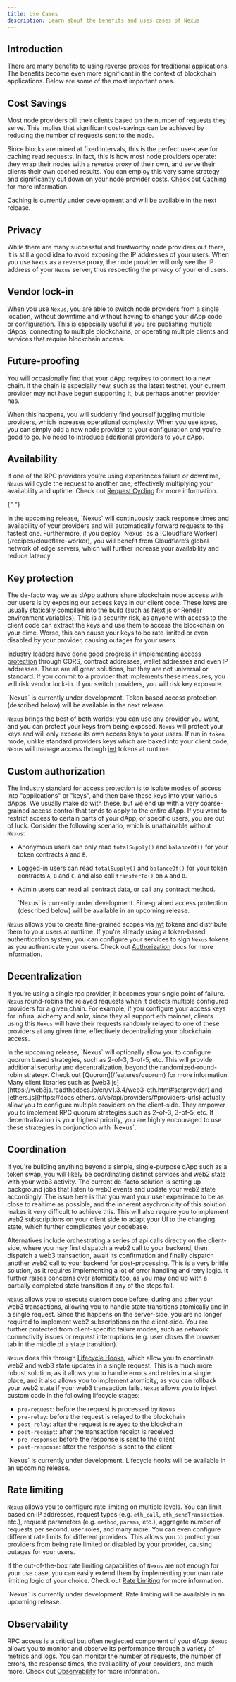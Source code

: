 ```yaml
---
title: Use Cases
description: Learn about the benefits and uses cases of Nexus
---
```


## Introduction

There are many benefits to using reverse proxies for traditional applications. The benefits become even more significant in the context of blockchain applications. Below are some of the most important ones.

## Cost Savings

Most node providers bill their clients based on the number of requests they serve. This implies that significant cost-savings can be achieved by reducing the number of requests sent to the node.

Since blocks are mined at fixed intervals, this is the perfect use-case for caching read requests. In fact, this is how most node providers operate: they wrap their nodes with a reverse proxy of their own, and serve their clients their own cached results. You can employ this very same strategy and significantly cut down on your node provider costs. Check out [Caching](/features/caching) for more information.

<Warning>
  Caching is currently under development and will be available in the next
  release.
</Warning>

## Privacy

While there are many successful and trustworthy node providers out there, it is still a good idea to avoid exposing the IP addresses of your users. When you use `Nexus` as a reverse proxy, the node provider will only see the IP address of your `Nexus` server, thus respecting the privacy of your end users.

## Vendor lock-in

When you use `Nexus`, you are able to switch node providers from a single location, without downtime and without having to change your dApp code or configuration. This is especially useful if you are publishing multiple dApps, connecting to multiple blockchains, or operating multiple clients and services that require blockchain access.

## Future-proofing

You will occasionally find that your dApp requires to connect to a new chain. If the chain is especially new, such as the latest testnet, your current provider may not have begun supporting it, but perhaps another provider has.

When this happens, you will suddenly find yourself juggling multiple providers, which increases operational complexity. When you use `Nexus`, you can simply add a new node provider to your configuration and you're good to go. No need to introduce additional providers to your dApp.

## Availability

If one of the RPC providers you’re using experiences failure or downtime, `Nexus` will cycle the request to another one, effectively multiplying your availability and uptime. Check out [Request Cycling](/features/request-cycling) for more information.

{" "}

<Note>
  In the upcoming release, `Nexus` will continuously track response times and
  availability of your providers and will automatically forward requests to the
  fastest one.
</Note>
Furthermore, if you deploy `Nexus` as a [Cloudflare Worker](/recipes/cloudflare-worker),
you will benefit from Cloudflare’s global network of edge servers, which will further
increase your availability and reduce latency.

## Key protection

The de-facto way we as dApp authors share blockchain node access with our
users is by exposing our access keys in our client code. These keys are
usually statically compiled into the build (such as
[Next.js](https://nextjs.org) or [Render](https://render.com) environment
variables). This is a security risk, as anyone with access to the client code
can extract the keys and use them to access the blockchain on your dime. Worse,
this can cause your keys to be rate limited or even disabled by your provider,
causing outages for your users.

Industry leaders have done good progress in implementing [access protection](https://files.readme.io/47eecd8-0775d06-Alchemy-docs-favicon.svg) through CORS, contract addresses, wallet addresses and even
IP addresses. These are all great solutions, but they are not universal or standard. If you commit
to a provider that implements these measures, you will risk vendor lock-in. If you switch providers,
you will risk key exposure.

<Warning>
  `Nexus` is currently under development. Token based access protection
  (described below) will be available in the next release.
</Warning>

`Nexus` brings the best of both worlds: you can use any provider you want, and
you can protect your keys from being exposed. `Nexus` will protect your keys and
will only expose its own access keys to your users. If run in `token` mode, unlike standard
providers keys which are baked into your client code, `Nexus` will manage access through
[jwt](https://jwt.io) tokens at runtime.

## Custom authorization

The industry standard for access protection is to isolate modes of access into "applications" or "keys", and then bake these keys into your various dApps. We usually make do with these, but we end up with a very coarse-grained access control that tends to apply to the entire dApp. If you want to restrict access to certain parts of your dApp, or specific users, you are out of luck. Consider the following scenario, which is unattainable without `Nexus`:

- Anonymous users can only read `totalSupply()` and `balanceOf()` for your token contracts `A` and `B`.
- Logged-in users can read `totalSupply()` and `balanceOf()` for your token contracts `A`, `B` and `C`, and also call `transferTo()` on `A` and `B`.
- Admin users can read all contract data, or call any contract method.

  <Warning>
    `Nexus` is currently under development. Fine-grained access protection
    (described below) will be available in an upcoming release.
  </Warning>

`Nexus` allows you to create fine-grained scopes via [jwt](https://jwt.io) tokens and distribute them to your users at runtime. If you're already using a token-based authentication system, you can configure your services to sign `Nexus` tokens as you authenticate your users. Check out [Authorization](/features/authorization) docs for more information.

## Decentralization

If you’re using a single rpc provider, it becomes your single point of failure. `Nexus` round-robins the relayed requests when it detects multiple configured providers for a given chain. For example, if you configure your access keys for infura, alchemy and ankr, since they all support eth mainnet, clients using this `Nexus` will have their requests randomly relayed to one of these providers at any given time, effectively decentralizing your blockchain access.

<Note>
  In the upcoming release, `Nexus` will optionally allow you to configure quorum
  based strategies, such as 2-of-3, 3-of-5, etc. This will provide additional
  security and decentralization, beyond the randomized-round-robin strategy.
  Check out [Quorum](/features/quorum) for more information.
</Note>

<Tip>
  Many client libraries such as
  [web3.js](https://web3js.readthedocs.io/en/v1.3.4/web3-eth.html#setprovider)
  and [ethers.js](https://docs.ethers.io/v5/api/providers/#providers-urls)
  actually allow you to configure multiple providers on the client-side. They
  empower you to implement RPC quorum strategies such as 2-of-3, 3-of-5, etc. If
  decentralization is your highest priority, you are highly encouraged to use
  these strategies in conjunction with `Nexus`.
</Tip>

## Coordination

If you're building anything beyond a simple, single-purpose dApp such as a token swap, you will likely be coordinating distinct services and web2 state with your web3 activity. The current de-facto solution is setting up background jobs that listen to web3 events and update your web2 state accordingly. The issue here is that you want your user experience to be as close to realtime as possible, and the inherent asychronicity of this solution makes it very difficult to achieve this. This will also require you to implement web2 subscriptions on your client side to adapt your UI to the changing state, which further complicates your codebase.

Alternatives include orchestrating a series of api calls directly on the client-side, where you may first dispatch a web2 call to your backend, then dispatch a web3 transaction, await its confirmation and finally dispatch another web2 call to your backend for post-processing. This is a very brittle solution, as it requires implementing a lot of error handling and retry logic. It further raises concerns over atomicity too, as you may end up with a partially completed state transition if any of the steps fail.

`Nexus` allows you to execute custom code before, during and after your web3 transactions, allowing you to handle state transitions atomically and in a single request. Since this happens on the server-side, you are no longer required to implement web2 subscriptions on the client-side. You are further protected from client-specific failure modes, such as network connectivity issues or request interruptions (e.g. user closes the browser tab in the middle of a state transition).

`Nexus` does this through [Lifecycle Hooks](/features/lifecycle-hooks), which allow you to coordinate web2 and web3 state updates in a single request. This is a much more robust solution, as it allows you to handle errors and retries in a single place, and it also allows you to implement atomicity, as you can rollback your web2 state if your web3 transaction fails. `Nexus` allows you to inject custom code in the following lifecycle stages:

- `pre-request`: before the request is processed by `Nexus`
- `pre-relay`: before the request is relayed to the blockchain
- `post-relay`: after the request is relayed to the blockchain
- `post-receipt`: after the transaction receipt is received
- `pre-response`: before the response is sent to the client
- `post-response`: after the response is sent to the client

<Warning>
  `Nexus` is currently under development. Lifecycle hooks will be available in
  an upcoming release.
</Warning>

## Rate limiting

`Nexus` allows you to configure rate limiting on multiple levels. You can limit based on IP addresses, request types (e.g. `eth_call`, `eth_sendTransaction`, etc.), request parameters (e.g. `method`, `params`, etc.), aggregate number of requests per second, user roles, and many more. You can even configure different rate limits for different providers. This allows you to protect your providers from being rate limited or disabled by your provider, causing outages for your users.

If the out-of-the-box rate limiting capabilities of `Nexus` are not enough for your use case, you can easily extend them by implementing your own rate limiting logic of your choice. Check out [Rate Limiting](/features/rate-limiting) for more information.

<Warning>
  `Nexus` is currently under development. Rate limiting will be available in an
  upcoming release.
</Warning>

## Observability

RPC access is a critical but often neglected component of your dApp. `Nexus` allows you to monitor and observe its performance through a variety of metrics and logs. You can monitor the number of requests, the number of errors, the response times, the availability of your providers, and much more. Check out [Observability](/features/observability) for more information.
